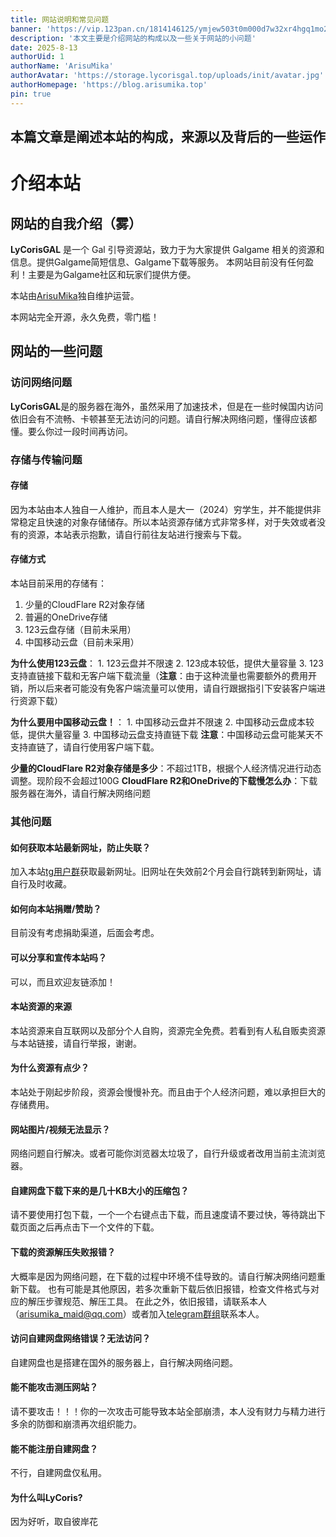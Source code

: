 ```yaml
---
title: 网站说明和常见问题
banner: 'https://vip.123pan.cn/1814146125/ymjew503t0m000d7w32xr4hgq1mo2s5pDIYPAdexAqevAGx1Aqav.webp'
description: '本文主要是介绍网站的构成以及一些关于网站的小问题'
date: 2025-8-13
authorUid: 1
authorName: 'ArisuMika'
authorAvatar: 'https://storage.lycorisgal.top/uploads/init/avatar.jpg'
authorHomepage: 'https://blog.arisumika.top'
pin: true
---
```

**本篇文章是阐述本站的构成，来源以及背后的一些运作**
---
# 介绍本站
## 网站的自我介绍（雾）
**LyCorisGAL** 是一个 Gal 引导资源站，致力于为大家提供 Galgame 相关的资源和信息。提供Galgame简短信息、Galgame下载等服务。
本网站目前没有任何盈利！主要是为Galgame社区和玩家们提供方便。

本站由[ArisuMika](https://blog.arisumika.top/)独自维护运营。

本网站完全开源，永久免费，零门槛！

## 网站的一些问题
### 访问网络问题
**LyCorisGAL**是的服务器在海外，虽然采用了加速技术，但是在一些时候国内访问依旧会有不流畅、卡顿甚至无法访问的问题。请自行解决网络问题，懂得应该都懂。要么你过一段时间再访问。
### 存储与传输问题
#### 存储
因为本站由本人独自一人维护，而且本人是大一（2024）穷学生，并不能提供非常稳定且快速的对象存储储存。所以本站资源存储方式非常多样，对于失效或者没有的资源，本站表示抱歉，请自行前往友站进行搜索与下载。
#### 存储方式
本站目前采用的存储有：
1. 少量的CloudFlare R2对象存储
2. 普遍的OneDrive存储
3. 123云盘存储（目前未采用）
4. 中国移动云盘（目前未采用）

**为什么使用123云盘**：
    1. 123云盘并不限速
    2. 123成本较低，提供大量容量
    3. 123支持直链接下载和无客户端下载流量（**注意**：由于这种流量也需要额外的费用开销，所以后来者可能没有免客户端流量可以使用，请自行跟据指引下安装客户端进行资源下载）

**为什么要用中国移动云盘！**：
    1. 中国移动云盘并不限速
    2. 中国移动云盘成本较低，提供大量容量
    3. 中国移动云盘支持直链下载
    **注意**：中国移动云盘可能某天不支持直链了，请自行使用客户端下载。

**少量的CloudFlare R2对象存储是多少**：不超过1TB，根据个人经济情况进行动态调整。现阶段不会超过100G
**CloudFlare R2和OneDrive的下载慢怎么办**：下载服务器在海外，请自行解决网络问题
### 其他问题
#### 如何获取本站最新网址，防止失联？
加入本站[tg用户群](https://t.me/+ioJWpgAWp8BhODJl)获取最新网址。旧网址在失效前2个月会自行跳转到新网址，请自行及时收藏。
#### 如何向本站捐赠/赞助？
目前没有考虑捐助渠道，后面会考虑。
#### 可以分享和宣传本站吗？
可以，而且欢迎友链添加！
#### 本站资源的来源
本站资源来自互联网以及部分个人自购，资源完全免费。若看到有人私自贩卖资源与本站链接，请自行举报，谢谢。
#### 为什么资源有点少？
本站处于刚起步阶段，资源会慢慢补充。而且由于个人经济问题，难以承担巨大的存储费用。
#### 网站图片/视频无法显示？
网络问题自行解决。或者可能你浏览器太垃圾了，自行升级或者改用当前主流浏览器。
#### 自建网盘下载下来的是几十KB大小的压缩包？
请不要使用打包下载，一个一个右键点击下载，而且速度请不要过快，等待跳出下载页面之后再点击下一个文件的下载。
#### 下载的资源解压失败报错？
大概率是因为网络问题，在下载的过程中环境不佳导致的。请自行解决网络问题重新下载。
也有可能是其他原因，若多次重新下载后依旧报错，检查文件格式与对应的解压步骤规范、解压工具。
在此之外，依旧报错，请联系本人（arisumika_maid@qq.com）或者加入[telegram群组](https://t.me/+ioJWpgAWp8BhODJl)联系本人。
#### 访问自建网盘网络错误？无法访问？
自建网盘也是搭建在国外的服务器上，自行解决网络问题。
#### 能不能攻击测压网站？
请不要攻击！！！你的一次攻击可能导致本站全部崩溃，本人没有财力与精力进行多余的防御和崩溃再次组织能力。
#### 能不能注册自建网盘？
不行，自建网盘仅私用。
#### 为什么叫LyCoris?
因为好听，取自彼岸花